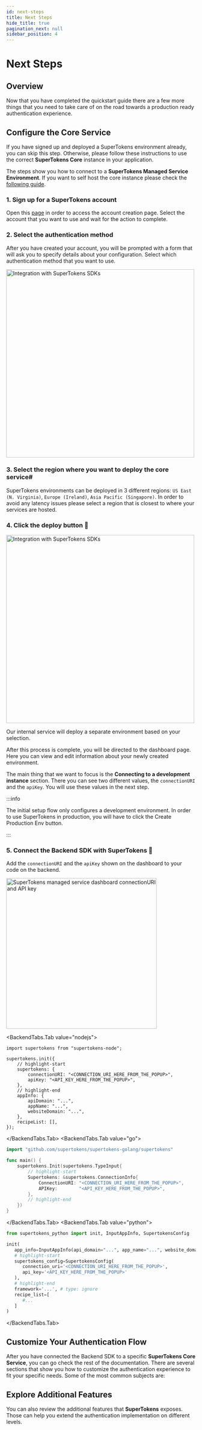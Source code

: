 ```yaml
---
id: next-steps
title: Next Steps
hide_title: true
pagination_next: null
sidebar_position: 4
---
```



# Next Steps

## Overview

Now that you have completed the quickstart guide there are a few more things that you need to take care of on the road towards a production ready authentication experience.

## Configure the Core Service

If you have signed up and deployed a SuperTokens environment already, you can skip this step.
Otherwise, please follow these instructions to use the correct **SuperTokens Core** instance in your application.

The steps show you how to connect to a **SuperTokens Managed Service Environment**.
If you want to self host the core instance please check the [following guide](../pre-built-ui/setup/core/with-docker).

### 1. Sign up for a SuperTokens account

Open this [page](https://supertokens.com/auth) in order to access the account creation page.
Select the account that you want to use and wait for the action to complete.

### 2. Select the authentication method

After you have created your account, you will be prompted with a form that will ask you to specify details about your configuration.
Select which authentication method that you want to use.

<img
	alt="Integration with SuperTokens SDKs"
	width="500px"
	src="/img/saas/supertokens-core-quicksetup.png"
/>

### 3. Select the region where you want to deploy the core service#

SuperTokens environments can be deployed in 3 different regions: `US East (N. Virginia)`, `Europe (Ireland)`, `Asia Pacific (Singapore)`.
In order to avoid any latency issues please select a region that is closest to where your services are hosted.

### 4. Click the deploy button 🚀

<img
	alt="Integration with SuperTokens SDKs"
	width="500px"
	src="/img/saas/supertokens-core-success.png"
/>

Our internal service will deploy a separate environment based on your selection.

After this process is complete, you will be directed to the dashboard page. Here you can view and edit information about your newly created environment.

The main thing that we want to focus is the **Connecting to a development instance** section.
There you can see two different values, the `connectionURI` and the `apiKey`.
You will use these values in the next step.

:::info

The initial setup flow only configures a development environment. In order to use SuperTokens in production, you will have to click the Create Production Env button.

:::

### 5. Connect the Backend SDK with SuperTokens 🔌

Add the `connectionURI` and the `apiKey` shown on the dashboard to your code on the backend.

<img
	alt="SuperTokens managed service dashboard connectionURI and API key"
	width="400px"
	src="/img/saas-dev-connect.png"
/>

<BackendTabs>

<BackendTabs.Tab value="nodejs">

```tsx
import supertokens from "supertokens-node";

supertokens.init({
	// highlight-start
	supertokens: {
		connectionURI: "<CONNECTION_URI_HERE_FROM_THE_POPUP>",
		apiKey: "<API_KEY_HERE_FROM_THE_POPUP>",
	},
	// highlight-end
	appInfo: {
		apiDomain: "...",
		appName: "...",
		websiteDomain: "...",
	},
	recipeList: [],
});
```

</BackendTabs.Tab>
<BackendTabs.Tab value="go">

```go
import "github.com/supertokens/supertokens-golang/supertokens"

func main() {
	supertokens.Init(supertokens.TypeInput{
        // highlight-start
		Supertokens: &supertokens.ConnectionInfo{
			ConnectionURI: "<CONNECTION_URI_HERE_FROM_THE_POPUP>",
			APIKey:        "<API_KEY_HERE_FROM_THE_POPUP>",
		},
        // highlight-end
	})
}

```

</BackendTabs.Tab>
<BackendTabs.Tab value="python">

```python
from supertokens_python import init, InputAppInfo, SupertokensConfig

init(
   app_info=InputAppInfo(api_domain="...", app_name="...", website_domain="..."),
   # highlight-start
   supertokens_config=SupertokensConfig(
      connection_uri='<CONNECTION_URI_HERE_FROM_THE_POPUP>',
      api_key='<API_KEY_HERE_FROM_THE_POPUP>'
   ),
   # highlight-end
   framework='...', # type: ignore
   recipe_list=[
      #...
   ]
)
```

</BackendTabs.Tab>
</BackendTabs>

## Customize Your Authentication Flow

After you have connected the Backend SDK to a specific **SuperTokens Core Service**, you can go check the rest of the documentation.
There are several sections that show you how to customize the authentication experience to fit your specific needs.
Some of the most common subjects are:

<Grid columns="repeat(3, 1fr)" gap="4">
	<AdditionalReferenceCard
		title="Add Email Verification"
		description="Use and additional verification step to secure your sign up process."
		href="../common-customizations/email-verification/about"
	/>
	<AdditionalReferenceCard
		title="Add a Custom Redirect Action"
		description="Redirect users after sign up/login."
		href="../pre-built-ui/auth-redirection"
	/>
	<AdditionalReferenceCard
		title="Use Custom Session Management"
		description="Adjust the session management to fit your needs."
		href="../common-customizations/sessions/session-verification-in-api/get-session"
	/>
	<AdditionalReferenceCard
		title="Share Sessions Across Subdomains"
		description="Manage multiple subdomains from a single SuperTokens Core instance."
		href="../common-customizations/sessions/share-sessions-across-sub-domains"
	/>
	<AdditionalReferenceCard
		title="Post Sign In Actions"
		description="Add custom logic in the authentication flow."
		href="../common-customizations/handling-signin-success"
	/>
</Grid>

## Explore Additional Features

You can also review the additional features that **SuperTokens** exposes.
Those can help you extend the authentication implementation on different levels.

<Grid columns="repeat(3, 1fr)" gap="4">
	<AdditionalReferenceCard
		title="Self Host SuperTokens Core"
		description="Run the SuperTokens in your own infrastructure."
		href="../pre-built-ui/setup/core/with-docker"
	/>
	<AdditionalReferenceCard
		title="Migration Guide"
		description="Migrate your data from other authentication providers."
		href="../migration/about"
	/>
	<AdditionalReferenceCard
		title="Multi Factor Authentication"
		description="Set up additional authentication layers in you sign in process."
		href="../../mfa/introduction"
	/>
	<AdditionalReferenceCard
		title="User Management Dashboard"
		description="Administrate your users from the SuperTokens Dashboard."
		href="../pre-built-ui/setup/user-management-dashboard/setup"
	/>
	<AdditionalReferenceCard
		title="Multi Tenancy"
		description="Use SuperTokens to manage multiple organizations and users."
		href="../../multitenancy/introduction"
	/>
	<AdditionalReferenceCard
		title="User Roles and Permissions"
		description="Adjust the authorization settings in your application."
		href="../user-roles/initialisation"
	/>
</Grid>
